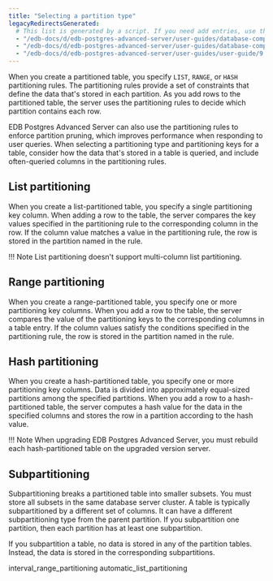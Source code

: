 ```yaml
---
title: "Selecting a partition type"
legacyRedirectsGenerated:
  # This list is generated by a script. If you need add entries, use the `legacyRedirects` key.
  - "/edb-docs/d/edb-postgres-advanced-server/user-guides/database-compatibility-for-oracle-developers-guide/9.6/Database_Compatibility_for_Oracle_Developers_Guide_v9.6.1.101.html"
  - "/edb-docs/d/edb-postgres-advanced-server/user-guides/database-compatibility-for-oracle-developers-guide/9.5/Database_Compatibility_for_Oracle_Developers_Guide.1.326.html"
  - "/edb-docs/d/edb-postgres-advanced-server/user-guides/user-guide/9.5/EDB_Postgres_Enterprise_Guide.1.051.html"
---
```


<div id="selecting_a_partition_type" class="registered_link"></div>

When you create a partitioned table, you specify `LIST`, `RANGE`, or `HASH` partitioning rules. The partitioning rules provide a set of constraints that define the data that's stored in each partition. As you add rows to the partitioned table, the server uses the partitioning rules to decide which partition contains each row.

EDB Postgres Advanced Server can also use the partitioning rules to enforce partition pruning, which improves performance when responding to user queries. When selecting a partitioning type and partitioning keys for a table, consider how the data that's stored in a table is queried, and include often-queried columns in the partitioning rules.

## List partitioning

When you create a list-partitioned table, you specify a single partitioning key column. When adding a row to the table, the server compares the key values specified in the partitioning rule to the corresponding column in the row. If the column value matches a value in the partitioning rule, the row is stored in the partition named in the rule.

!!! Note
    List partitioning doesn't support multi-column list partitioning.

## Range partitioning

When you create a range-partitioned table, you specify one or more partitioning key columns. When you add a row to the table, the server compares the value of the partitioning keys to the corresponding columns in a table entry. If the column values satisfy the conditions specified in the partitioning rule, the row is stored in the partition named in the rule.

## Hash partitioning

When you create a hash-partitioned table, you specify one or more partitioning key columns. Data is divided into approximately equal-sized partitions among the specified partitions. When you add a row to a hash-partitioned table, the server computes a hash value for the data in the specified columns and stores the row in a partition according to the hash value.

!!! Note
    When upgrading EDB Postgres Advanced Server, you must rebuild each hash-partitioned table on the upgraded version server.

## Subpartitioning

Subpartitioning breaks a partitioned table into smaller subsets. You must store all subsets in the same database server cluster. A table is typically subpartitioned by a different set of columns. It can have a different subpartitioning type from the parent partition. If you subpartition one partition, then each partition has at least one subpartition.

If you subpartition a table, no data is stored in any of the partition tables. Instead, the data is stored in the corresponding subpartitions.

<div class="toctree" maxdepth="3">

interval_range_partitioning automatic_list_partitioning

</div>
